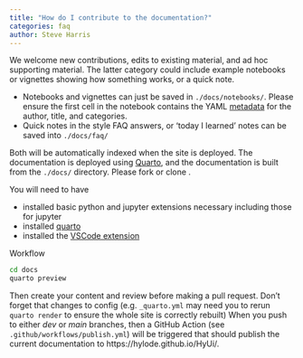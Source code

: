 ```yaml
---
title: "How do I contribute to the documentation?"
categories: faq
author: Steve Harris
---
```


We welcome new contributions, edits to existing material, and ad hoc supporting material. The latter category could include example notebooks or vignettes showing how something works, or a quick note. 

- Notebooks and vignettes can just be saved in `./docs/notebooks/`. Please ensure the first cell in the notebook contains the YAML [metadata](https://quarto.org/docs/tools/jupyter-lab.html#yaml-front-matter) for the author, title, and categories.
- Quick notes in the style FAQ answers, or 'today I learned' notes can be saved into `./docs/faq/`

Both will be automatically indexed when the site is deployed. The documentation is deployed using [Quarto](https://quarto.org), and the documentation is built from the `./docs/` directory. Please fork or clone [](https://github.com/UCLH-Foundry/Garden-Path).


You will need to have 

- installed basic python and jupyter extensions necessary including those for jupyter
- installed [quarto](https://quarto.org/docs/get-started/)
- installed the [VSCode extension](https://quarto.org/docs/get-started/hello/vscode.html)

Workflow

```sh
cd docs
quarto preview
```

Then create your content and review before making a pull request.  Don't forget that changes to config (e.g. `_quarto.yml` may need you to rerun `quarto render` to ensure the whole site is correctly rebuilt) When you push to either *dev* or *main* branches, then a GitHub Action (see `.github/workflows/publish.yml`) will be triggered that should publish the current documentation to https://hylode.github.io/HyUi/.
